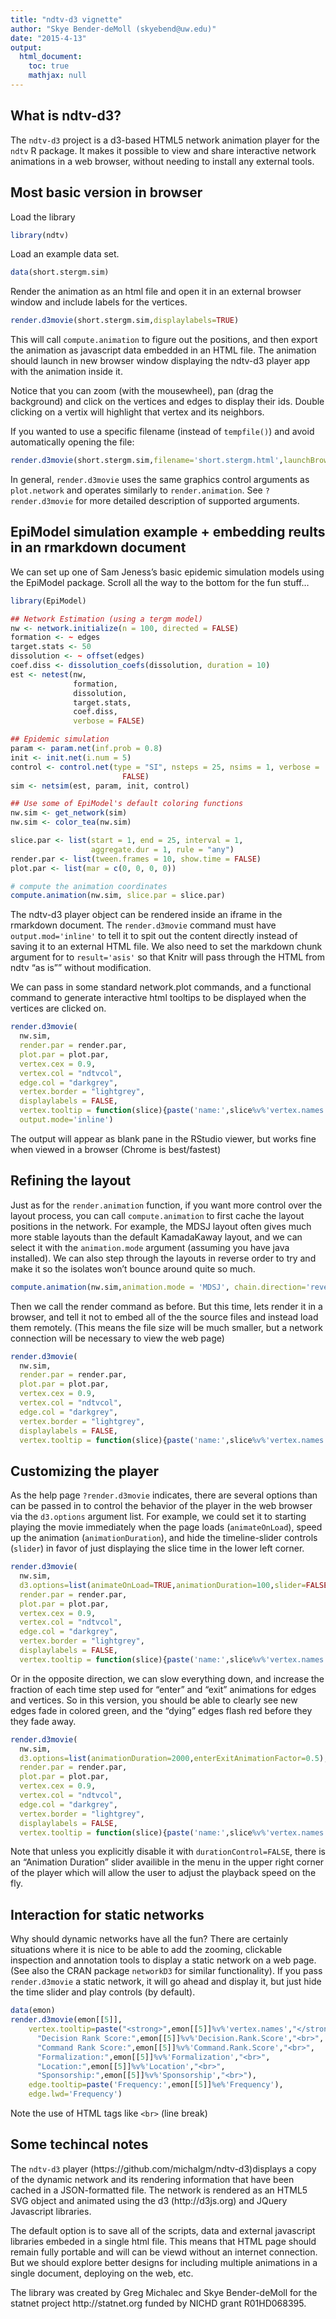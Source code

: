 ```yaml
---
title: "ndtv-d3 vignette"
author: "Skye Bender-deMoll (skyebend@uw.edu)"
date: "2015-4-13"
output:
  html_document:
    toc: true
    mathjax: null
---
```


<!-- \VignetteEngine{knitr::knitr} -->
<!-- to render out this file for preview when not using RStudio:  rmarkdown::render('vignettes/ndtv-d3_vignette.rmd') -->

## What is ndtv-d3? ##
The `ndtv-d3` project is a d3-based HTML5 network animation player for the `ndtv` R package. It makes it possible to view and share interactive network animations in a web browser, without needing to install any external tools. 

## Most basic version in browser ##

Load the library
```r
library(ndtv)
```

Load an example data set.
```r
data(short.stergm.sim)
```

Render the animation as an html file and open it in an external browser window and include labels for the vertices.
```r
render.d3movie(short.stergm.sim,displaylabels=TRUE)
```

This will call `compute.animation` to figure out the positions, and then export the animation as javascript data embedded in an HTML file. The animation should launch in new browser window displaying the ndtv-d3 player app with the animation inside it. 

Notice that you can zoom (with the mousewheel), pan (drag the background) and click on the vertices and edges to display their ids.  Double clicking on a vertix will highlight that vertex and its neighbors. 


If you wanted to use a specific filename (instead of `tempfile()`) and avoid automatically opening the file:

```r
render.d3movie(short.stergm.sim,filename='short.stergm.html',launchBrowser=FALSE)
```


In general, `render.d3movie` uses the same graphics control arguments as `plot.network` and operates similarly to `render.animation`.  See `?render.d3movie` for more detailed description of supported arguments. 



## EpiModel simulation example + embedding reults in an rmarkdown document##

We can set up one of Sam Jeness's basic epidemic simulation models using the EpiModel package.  Scroll all the way to the bottom for the fun stuff...


```r

library(EpiModel)

## Network Estimation (using a tergm model)
nw <- network.initialize(n = 100, directed = FALSE)
formation <- ~ edges
target.stats <- 50
dissolution <- ~ offset(edges)
coef.diss <- dissolution_coefs(dissolution, duration = 10)
est <- netest(nw,
              formation,
              dissolution,
              target.stats,
              coef.diss,
              verbose = FALSE)

## Epidemic simulation
param <- param.net(inf.prob = 0.8)
init <- init.net(i.num = 5)
control <- control.net(type = "SI", nsteps = 25, nsims = 1, verbose =
                         FALSE)
sim <- netsim(est, param, init, control)

## Use some of EpiModel's default coloring functions
nw.sim <- get_network(sim)
nw.sim <- color_tea(nw.sim)

slice.par <- list(start = 1, end = 25, interval = 1,
                  aggregate.dur = 1, rule = "any")
render.par <- list(tween.frames = 10, show.time = FALSE)
plot.par <- list(mar = c(0, 0, 0, 0))

# compute the animation coordinates
compute.animation(nw.sim, slice.par = slice.par)
```


The ndtv-d3 player object can be rendered inside an iframe in the rmarkdown document. The `render.d3movie` command must have `output.mod='inline'` to tell it to spit out the content directly instead of saving it to an external HTML file.  We also need to set the markdown chunk argument for to `result='asis'` so that Knitr will pass through the HTML from ndtv "as is"" without modification.  

We can pass in some standard network.plot commands, and a functional command to generate interactive html tooltips to be displayed when the vertices are clicked on. 


```r
render.d3movie(
  nw.sim,
  render.par = render.par,
  plot.par = plot.par,
  vertex.cex = 0.9,
  vertex.col = "ndtvcol",
  edge.col = "darkgrey",
  vertex.border = "lightgrey",
  displaylabels = FALSE,
  vertex.tooltip = function(slice){paste('name:',slice%v%'vertex.names','<br>','status:', slice%v%'testatus')},
  output.mode='inline')
```

The output will appear as blank pane in the RStudio viewer, but works fine when viewed in a browser (Chrome is best/fastest)

## Refining the layout ##

Just as for the `render.animation` function, if you want more control over the layout process, you can call `compute.animation` to first cache the layout positions in the network.  For example, the MDSJ layout often gives much more stable layouts than the default KamadaKaway layout, and we can select it with the `animation.mode` argument (assuming you have java installed).  We can also step through the layouts in reverse order to try and make it so the isolates won't bounce around quite so much. 

```r
compute.animation(nw.sim,animation.mode = 'MDSJ', chain.direction='reverse')
```

Then we call the render command as before.  But this time, lets render it in a browser, and tell it not to embed all of the the source files and instead load them remotely.  (This means the file size will be much smaller, but a network connection will be necessary to view the web page)

```r
render.d3movie(
  nw.sim,
  render.par = render.par,
  plot.par = plot.par,
  vertex.cex = 0.9,
  vertex.col = "ndtvcol",
  edge.col = "darkgrey",
  vertex.border = "lightgrey",
  displaylabels = FALSE,
  vertex.tooltip = function(slice){paste('name:',slice%v%'vertex.names','<br>','status:', slice%v%'testatus')},script.type='remoteSrc')
```

## Customizing the player ##

As the help page `?render.d3movie` indicates, there are several options than can be passed in to control the behavior of the player in the web browser via the `d3.options` argument list.  For example, we could set it to starting playing the movie immediately when the page loads (`animateOnLoad`), speed up the animation (`animationDuration`), and hide the timeline-slider controls (`slider`) in favor of just displaying the slice time in the lower left corner.

```r
render.d3movie(
  nw.sim,
  d3.options=list(animateOnLoad=TRUE,animationDuration=100,slider=FALSE,debugFrameInfo=TRUE),
  render.par = render.par,
  plot.par = plot.par,
  vertex.cex = 0.9,
  vertex.col = "ndtvcol",
  edge.col = "darkgrey",
  vertex.border = "lightgrey",
  displaylabels = FALSE,
  vertex.tooltip = function(slice){paste('name:',slice%v%'vertex.names','<br>','status:', slice%v%'testatus')},script.type='remoteSrc')
```

Or in the opposite direction, we can slow everything down, and increase the fraction of each time step used for "enter" and "exit" animations for edges and vertices. So in this version, you should be able to clearly see new edges fade in colored green, and the "dying" edges flash red before they they fade away.

```r
render.d3movie(
  nw.sim,
  d3.options=list(animationDuration=2000,enterExitAnimationFactor=0.5),
  render.par = render.par,
  plot.par = plot.par,
  vertex.cex = 0.9,
  vertex.col = "ndtvcol",
  edge.col = "darkgrey",
  vertex.border = "lightgrey",
  displaylabels = FALSE,
  vertex.tooltip = function(slice){paste('name:',slice%v%'vertex.names','<br>','status:', slice%v%'testatus')},script.type='remoteSrc')
```

Note that unless you explicitly disable it with `durationControl=FALSE`, there is an "Animation Duration" slider availible in the menu in the upper right corner of the player which will allow the user to adjust the playback speed on the fly. 

## Interaction for static networks ##

Why should dynamic networks have all the fun? There are certainly situations where it is nice to be able to add the zooming, clickable inspection and annotation tools to display a static network on a web page.  (See also the CRAN package `networkD3` for similar functionality).  If you pass `render.d3movie` a static network, it will go ahead and display it, but just hide the time slider and play controls (by default).

```r
data(emon)
render.d3movie(emon[[5]],
    vertex.tooltip=paste("<strong>",emon[[5]]%v%'vertex.names',"</strong><br>",
      "Decision Rank Score:",emon[[5]]%v%'Decision.Rank.Score',"<br>",
      "Command Rank Score:",emon[[5]]%v%'Command.Rank.Score',"<br>",
      "Formalization:",emon[[5]]%v%'Formalization',"<br>",
      "Location:",emon[[5]]%v%'Location',"<br>",
      "Sponsorship:",emon[[5]]%v%'Sponsorship',"<br>"),
    edge.tooltip=paste('Frequency:',emon[[5]]%e%'Frequency'),
    edge.lwd='Frequency')
```

Note the use of HTML tags like `<br>` (line break)

## Some techincal notes ##
The `ndtv-d3` player (https://github.com/michalgm/ndtv-d3)displays a copy of the dynamic network and its rendering information that have been cached in a JSON-formatted file. The network is rendered as an HTML5 SVG object and animated using the d3 (http://d3js.org) and JQuery Javascript libraries. 

The default option is to save all of the scripts, data and external javascript libraries embeded in a single html file. This means that HTML page should remain fully portable and will can be viewd without an internet connection. But we should explore better designs for including multiple animations in a single document, deploying on the web, etc. 

The library was created by Greg Michalec and Skye Bender-deMoll for the statnet project http://statnet.org funded by NICHD grant R01HD068395.